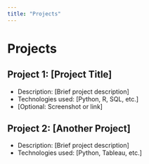 ```yaml
---
title: "Projects"
---
```


# Projects

## Project 1: [Project Title]
- Description: [Brief project description]
- Technologies used: [Python, R, SQL, etc.]
- [Optional: Screenshot or link]

## Project 2: [Another Project]
- Description: [Brief project description]
- Technologies used: [Python, Tableau, etc.]
